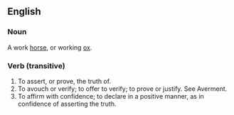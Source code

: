 ==English==
===Noun===
A work [[horse]], or working [[ox]].

===Verb (transitive)===
#To assert, or prove, the truth of.
#To avouch or verify; to offer to verify; to prove or justify. See Averment.
#To affirm with confidence; to declare in a positive manner, as in confidence of asserting the truth.